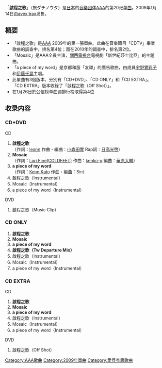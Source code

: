 {{Multiple issues|
{{unreferenced|time=2011-07-31T09:02:48+00:00}}
{{Notability Unreferenced|time=2020-02-22T08:00:29+00:00}}
}}
{{Infobox Single
| Name           = 啟程之歌
| Cover          = AAA - 旅ダチノウタ.jpg
| Artist         = [[AAA_(团体)|AAA]]
| Album          = [[depArture|depArture]]
| A-side         = 啟程之歌
| B-side         = Mosaic<br/>a piece of my word
| Released       = 2009年1月14日
| Format         = [[单曲|單曲]]
| Recorded       = 2009年<br/>{{JPN}}
| Genre          = [[J-POP|J-POP]]
| Lenght         =
| Label          = [[avex_trax|avex trax]]
| Writer         = 
| Producer       = masato max matuura
| Certification  = 
| Chart position = * 週間最高排名第4位<small>（[[Oricon公信榜|Oricon]]）</small> 
| Last single    = [[MUSIC!!!_/_ZERO|MUSIC!!! / ZERØ]]<br/>（2008年）
| This single    = '''啟程之歌'''<br/>（2009年）
| Next single    = [[Break_Down_/_Break_your_name_/_Summer_Revolution|Break Down / Break your name / Summer Revolution]]<br/>（2009年）
| Misc           =
}}
「'''啟程之歌'''」（旅ダチノウタ）是[[日本|日本]]的[[音乐团体|音樂团体]][[AAA_(团体)|AAA]]的第20张[[单曲|单曲]]。2009年1月14日由[[avex_trax|avex trax]]发售。

== 概要 ==
* 「啟程之歌」是[[AAA_(团体)|AAA]] 2009年的第一張單曲。此曲在音樂節目「CDTV」畢業歌曲的調查中，排名第4位；而在2010年的調查中，排名第2位。
* 「Mosaic」是AAA全員主演，[[關西電視台|關西電視台]]電視劇「新世紀莎士比亞」的主題曲。
* 「a piece of my word」是京都和服「友禪」的廣告歌曲，由成員[[宇野實彩子|宇野實彩子]]和[[伊藤千晃|伊藤千晃]]主唱。
* 此單曲有3個版本，分別有「CD+DVD」、「CD ONLY」和「CD EXTRA」。「CD EXTRA」版本收錄了「啟程之歌（Off Shot）」。
* 在1月26日於公信榜单曲週排行榜取得第4位

== 收录内容 ==
===CD+DVD===
;CD
#'''啟程之歌'''<br/>（作詞：[[leonn|leonn]] 作曲・編曲：[[小森田實|小森田實]] Rap詞：[[日高光啓|日高光啓]]）
#'''Mosaic'''<br/>（作詞：[[Lori_Fine(COLDFEET)|Lori Fine(COLDFEET)]] 作曲：[[kenko-p|kenko-p]] 編曲：[[華原大輔|華原大輔]]）
#'''a piece of my word'''<br/>（作詞：[[Kenn_Kato|Kenn Kato]] 作曲・編曲：Sin）
#啟程之歌（Instrumental）
#Mosaic（Instrumental）
#a piece of my word（Instrumental）
;DVD
#啟程之歌（Music Clip）

===CD ONLY===
#'''啟程之歌'''
#'''Mosaic'''
#'''a piece of my word'''
#'''啟程之歌（Tw Departure Mix）'''
#啟程之歌（Instrumental）
#Mosaic（Instrumental）
#a piece of my word（Instrumental）

===CD EXTRA===
;CD
#'''啟程之歌'''
#'''Mosaic'''
#'''a piece of my word'''
#啟程之歌（Instrumental）
#Mosaic（Instrumental）
#a piece of my word（Instrumental）
;DVD
#啟程之歌（Off Shot）

{{AAA}}
{{DEFAULTSORT:Tabidachi no Uta}}
[[Category:AAA歌曲|Category:AAA歌曲]]
[[Category:2009年單曲|Category:2009年單曲]]
[[Category:愛貝克思歌曲|Category:愛貝克思歌曲]]
